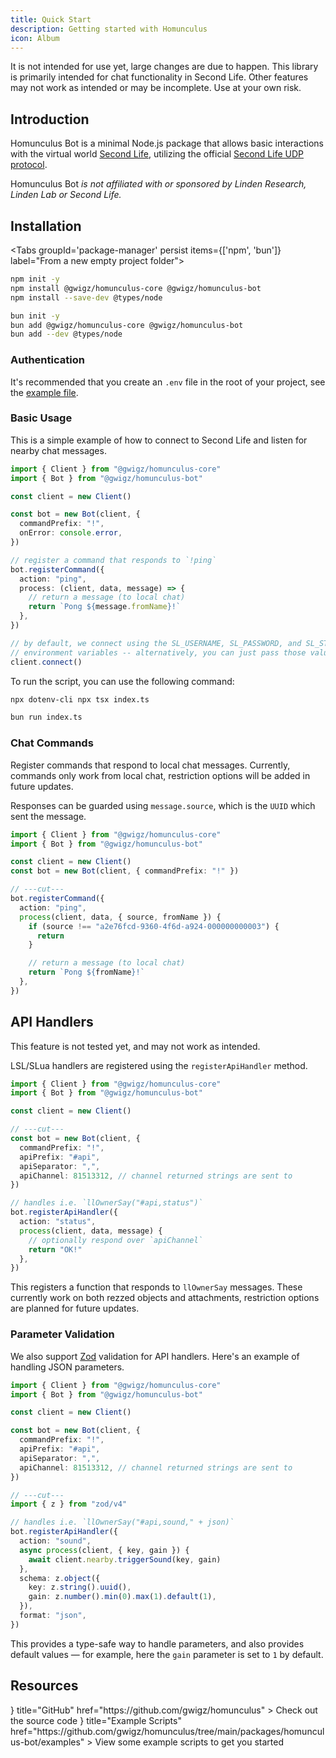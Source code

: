 ```yaml
---
title: Quick Start
description: Getting started with Homunculus
icon: Album
---
```



<Callout type="info" title="This library is a work in progress!">

It is not intended for use yet, large changes are due to happen. This library is primarily intended for chat functionality in Second Life. Other features may not work as intended or may be incomplete. Use at your own risk.

</Callout>

## Introduction

Homunculus Bot is a minimal Node.js package that allows basic interactions with the virtual world
[Second Life](https://www.secondlife.com), utilizing the official
[Second Life UDP protocol](http://wiki.secondlife.com/wiki/Protocol).

Homunculus Bot _is not affiliated with or sponsored by Linden Research, Linden Lab or
Second Life._

## Installation

<Tabs groupId='package-manager' persist items={['npm', 'bun']} label="From a new empty project folder">

```bash tab="npm"
npm init -y
npm install @gwigz/homunculus-core @gwigz/homunculus-bot
npm install --save-dev @types/node
```

```bash tab="bun"
bun init -y
bun add @gwigz/homunculus-core @gwigz/homunculus-bot
bun add --dev @types/node
```

</Tabs>

### Authentication

It's recommended that you create an `.env` file in the root of your project, see the [example file](https://github.com/gwigz/homunculus/blob/main/.env.example).

### Basic Usage

This is a simple example of how to connect to Second Life and listen for nearby chat messages.

```ts twoslash title="index.ts" lineNumbers
import { Client } from "@gwigz/homunculus-core"
import { Bot } from "@gwigz/homunculus-bot"

const client = new Client()

const bot = new Bot(client, {
  commandPrefix: "!",
  onError: console.error,
})

// register a command that responds to `!ping`
bot.registerCommand({
  action: "ping",
  process: (client, data, message) => {
    // return a message (to local chat)
    return `Pong ${message.fromName}!`
  },
})

// by default, we connect using the SL_USERNAME, SL_PASSWORD, and SL_START
// environment variables -- alternatively, you can just pass those values in
client.connect()
```

To run the script, you can use the following command:

```bash tab="npm"
npx dotenv-cli npx tsx index.ts
```

```bash tab="bun"
bun run index.ts
```

### Chat Commands

Register commands that respond to local chat messages. Currently, commands only work from local chat, restriction options will be added in future updates.

Responses can be guarded using `message.source`, which is the `UUID` which sent the message.

```ts twoslash
import { Client } from "@gwigz/homunculus-core"
import { Bot } from "@gwigz/homunculus-bot"

const client = new Client()
const bot = new Bot(client, { commandPrefix: "!" })

// ---cut---
bot.registerCommand({
  action: "ping",
  process(client, data, { source, fromName }) {
    if (source !== "a2e76fcd-9360-4f6d-a924-000000000003") {
      return
    }

    // return a message (to local chat)
    return `Pong ${fromName}!`
  },
})
```

## API Handlers

<Callout type="error" title="Unfinished feature">

This feature is not tested yet, and may not work as intended.

</Callout>

LSL/SLua handlers are registered using the `registerApiHandler` method.

```ts twoslash
import { Client } from "@gwigz/homunculus-core"
import { Bot } from "@gwigz/homunculus-bot"

const client = new Client()

// ---cut---
const bot = new Bot(client, {
  commandPrefix: "!",
  apiPrefix: "#api",
  apiSeparator: ",",
  apiChannel: 81513312, // channel returned strings are sent to
})

// handles i.e. `llOwnerSay("#api,status")`
bot.registerApiHandler({
  action: "status",
  process(client, data, message) {
    // optionally respond over `apiChannel`
    return "OK!"
  },
})
```

This registers a function that responds to `llOwnerSay` messages. These currently work on both rezzed objects and attachments, restriction options are planned for future updates.

### Parameter Validation

We also support [Zod](https://zod.dev) validation for API handlers. Here's an example of handling JSON parameters.

```ts twoslash
import { Client } from "@gwigz/homunculus-core"
import { Bot } from "@gwigz/homunculus-bot"

const client = new Client()

const bot = new Bot(client, {
  commandPrefix: "!",
  apiPrefix: "#api",
  apiSeparator: ",",
  apiChannel: 81513312, // channel returned strings are sent to
})

// ---cut---
import { z } from "zod/v4"

// handles i.e. `llOwnerSay("#api,sound," + json)`
bot.registerApiHandler({
  action: "sound",
  async process(client, { key, gain }) {
    await client.nearby.triggerSound(key, gain)
  },
  schema: z.object({
    key: z.string().uuid(),
    gain: z.number().min(0).max(1).default(1),
  }),
  format: "json",
})
```

This provides a type-safe way to handle parameters, and also provides default values — for example, here the `gain` parameter is set to `1` by default.

## Resources

<Cards>
  <Card
    icon={<SiGithub />}
    title="GitHub"
    href="https://github.com/gwigz/homunculus"
  >
    Check out the source code
  </Card>
  <Card
    icon={<ScrollTextIcon />}
    title="Example Scripts"
    href="https://github.com/gwigz/homunculus/tree/main/packages/homunculus-bot/examples"
  >
    View some example scripts to get you started
  </Card>
</Cards>
